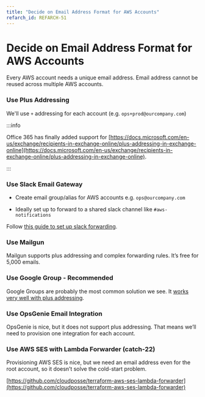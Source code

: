 ```yaml
---
title: "Decide on Email Address Format for AWS Accounts"
refarch_id: REFARCH-51
---
```


# Decide on Email Address Format for AWS Accounts

Every AWS account needs a unique email address. Email address cannot be reused across multiple AWS accounts.

### Use Plus Addressing

We'll use `+` addressing for each account (e.g. `ops+prod@ourcompany.com`)

:::info

Office 365 has finally added support for
[https://docs.microsoft.com/en-us/exchange/recipients-in-exchange-online/plus-addressing-in-exchange-online](https://docs.microsoft.com/en-us/exchange/recipients-in-exchange-online/plus-addressing-in-exchange-online).

:::

### Use Slack Email Gateway

- Create email group/alias for AWS accounts e.g. `ops@ourcompany.com`

- Ideally set up to forward to a shared slack channel like `#aws-notifications`

Follow [this guide to set up slack forwarding](/layers/accounts/tutorials/how-to-set-up-aws-email-notifications/).

### Use Mailgun

Mailgun supports plus addressing and complex forwarding rules. It’s free for 5,000 emails.

### Use Google Group - Recommended

Google Groups are probably the most common solution we see. It
[works very well with plus addressing](https://support.google.com/a/users/answer/9308648?hl=en).

### Use OpsGenie Email Integration

OpsGenie is nice, but it does not support plus addressing. That means we’ll need to provision one integration for each
account.

### Use AWS SES with Lambda Forwarder (catch-22)

Provisioning AWS SES is nice, but we need an email address even for the root account, so it doesn’t solve the cold-start
problem.

[https://github.com/cloudposse/terraform-aws-ses-lambda-forwarder](https://github.com/cloudposse/terraform-aws-ses-lambda-forwarder)
